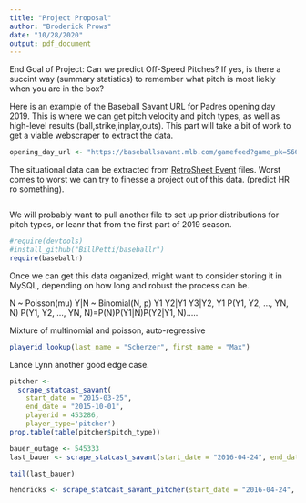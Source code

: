 ```yaml
---
title: "Project Proposal"
author: "Broderick Prows"
date: "10/28/2020"
output: pdf_document
---
```



End Goal of Project: Can we predict Off-Speed Pitches? If yes, is there a succint way (summary statistics) to remember what pitch is most liekly when you are in the box? 


Here is an example of the Baseball Savant URL for Padres opening day 2019. This is where we can get pitch velocity and pitch types, as well as high-level results (ball,strike,inplay,outs). This part will take a bit of work to get a viable webscraper to extract the data. 
```r
opening_day_url <- "https://baseballsavant.mlb.com/gamefeed?game_pk=566275&game_date=2019-3-28&type=pitch_velocity&chart_view=pitch&chart_type=callName&inning=&count=&batter_hand=&pitcher_hand=&filter=&player=home-pitchers_489334&view=Umpire&coloring=Pitch%20Type"
```

The situational data can be extracted from [RetroSheet Event](https://www.retrosheet.org/eventfile.htm) files. Worst comes to worst we can try to finesse a project out of this data. (predict HR ro something). 
```r

```

We will probably want to pull another file to set up prior distributions for pitch types, or leanr that from the first part of 2019 season. 
```r
#require(devtools)
#install_github("BillPetti/baseballr")
require(baseballr)
```

Once we can get this data organized, might want to consider storing it in MySQL, depending on how long and robust the process can be.



N ~ Poisson(mu)
Y|N ~ Binomial(N, p)
Y1
Y2|Y1
Y3|Y2, Y1
P(Y1, Y2, …, YN, N)
P(Y1, Y2, …, YN, N)=P(N)P(Y1|N)P(Y2|Y1, N).....

Mixture of multinomial and poisson, auto-regressive


```r
playerid_lookup(last_name = "Scherzer", first_name = "Max")
```

Lance Lynn another good edge case.
```r
pitcher <- 
  scrape_statcast_savant(
    start_date = "2015-03-25", 
    end_date = "2015-10-01", 
    playerid = 453286,  
    player_type='pitcher')
prop.table(table(pitcher$pitch_type))
```


```r
bauer_outage <- 545333
last_bauer <- scrape_statcast_savant(start_date = "2016-04-24", end_date = "2020-04-24", playerid = bauer_outage, player_type='pitcher')
```

```r
tail(last_bauer)
```

```r
hendricks <- scrape_statcast_savant_pitcher(start_date = "2016-04-24", end_date = "2016-05-01",pitcherid = 543294)
```

